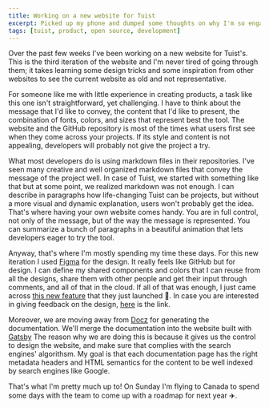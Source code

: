 ```yaml
---
title: Working on a new website for Tuist
excerpt: Picked up my phone and dumped some thoughts on why I'm so engaged and excited to build Tuist.
tags: [tuist, product, open source, development]
---
```


Over the past few weeks I've been working on a new website for Tuist's.
This is the third iteration of the website and I'm never tired of going through them;
it takes learning some design tricks and some inspiration from other websites to see the current website as old and not representative.

For someone like me with little experience in creating products,
a task like this one isn't straightforward, yet challenging.
I have to think about the message that I'd like to convey,
the content that I'd like to present,
the combination of fonts, colors, and sizes that represent best the tool.
The website and the GitHub repository is most of the times what users first see when they come across your projects.
If its style and content is not appealing,
developers will probably not give the project a try.

What most developers do is using markdown files in their repositories.
I've seen many creative and well organized markdown files that convey the message of the project well.
In case of Tuist,
we started with something like that but at some point,
we realized markdown was not enough.
I can describe in paragraphs how life-changing Tuist can be projects,
but without a more visual and dynamic explanation,
users won't probably get the idea.
That's where having your own website comes handy.
You are in full control,
not only of the message,
but of the way the message is represented.
You can summarize a bunch of paragraphs in a beautiful animation that lets developers eager to try the tool.

Anyway,
that's where I'm mostly spending my time these days.
For this new iteration I used [Figma](https://figma.com) for the design.
It really feels like GitHub but for design.
I can define my shared components and colors that I can reuse from all the designs,
share them with other people and get their input through comments,
and all of that in the cloud.
If all of that was enough,
I just came across [this new feature](https://www.figma.com/blog/announcing-auto-layout/) that they just launched 🤯.
In case you are interested in giving feedback on the design, [here](https://www.figma.com/file/NjaC1IooavnI82mxRY6T6C/Website-2.0?node-id=1%3A4) is the link.

Moreover,
we are moving away from [Docz](https://www.docz.site/) for generating the documentation.
We'll merge the documentation into the website built with [Gatsby](https://www.gatsbyjs.org/)
The reason why we are doing this is because it gives us the control to design the website,
and make sure that complies with the search engines' algorithsm.
My goal is that each documentation page has the right metadata headers and HTML semantics for the content to be well indexed by search engines like Google.

That's what I'm pretty much up to! On Sunday I'm flying to Canada to spend some days with the team to come up with a roadmap for next year ✈️.
